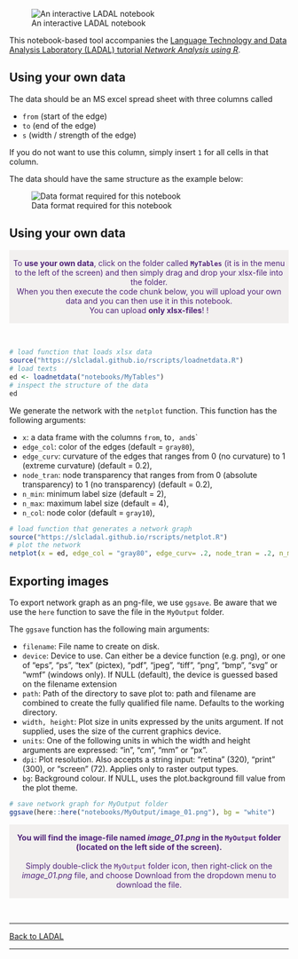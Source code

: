 
![An interactive LADAL notebook](https://slcladal.github.io/images/uq1.jpg)


This notebook-based tool accompanies the [Language Technology and Data Analysis Laboratory (LADAL) tutorial *Network Analysis using R*](https://ladal.edu.au/net.html). 

## Using your own data

The data should be an MS excel spread sheet with three columns called 

  + `from` (start of the edge)   
  + `to`  (end of the edge)   
  + `s` (width / strength of the edge)  

If you do not want to use this column, simply insert `1` for all cells in that column.

The data should have the same structure as the example below:

![Data format required for this notebook](https://slcladal.github.io/images/netdata.png)


## Using your own data

<div class="warning" style='padding:0.1em; background-color: rgba(215,209,204,.3); color:#51247a'>
<span>
<p style='margin-top:1em; text-align:center'>
To <b>use your own data</b>, click on the folder called <b>`MyTables`</b> (it is in the menu to the left of the screen) and then simply drag and drop your xlsx-file into the folder. <br>When you then execute the code chunk below, you will upload your own data and you can then use it in this notebook.<br>You can upload <b>only xlsx-files</b>! ! 
<br>
</p>
<p style='margin-left:1em;'>
</p></span>
</div>

<br>


```r
# load function that loads xlsx data
source("https://slcladal.github.io/rscripts/loadnetdata.R")
# load texts
ed <- loadnetdata("notebooks/MyTables")
# inspect the structure of the data
ed
```

We generate the network with the `netplot` function. This function has the following arguments: 


+ `x`: a data frame with the columns `from`, to`, and `s`  
+ `edge_col`: color of the edges (default = `gray80`),  
+ `edge_curv`: curvature of the edges that ranges from 0 (no curvature) to 1 (extreme curvature) (default = 0.2),  
+ `node_tran`: node transparency that ranges from from 0 (absolute transparency) to 1 (no transparency) (default = 0.2),  
+ `n_min`: minimum label size (default = 2),   
+ `n_max`: maximum label size (default = 4),  
+ `n_col`: node color (default = `gray10`),

```r
# load function that generates a network graph
source("https://slcladal.github.io/rscripts/netplot.R")
# plot the network
netplot(x = ed, edge_col = "gray80", edge_curv= .2, node_tran = .2, n_min = 2, n_max = 4, n_col = "gray10")
```


## Exporting images

To export network graph as an png-file, we use `ggsave`. Be aware that we use the `here` function to save the file in the `MyOutput` folder.

The `ggsave` function has the following main arguments:

+ `filename`: File name to create on disk.    
+ `device`: Device to use. Can either be a device function (e.g. png), or one of "eps", "ps", "tex" (pictex), "pdf", "jpeg", "tiff", "png", "bmp", "svg" or "wmf" (windows only). If NULL (default), the device is guessed based on the filename extension  
+ `path`: Path of the directory to save plot to: path and filename are combined to create the fully qualified file name. Defaults to the working directory.  
+ `width, height`: Plot size in units expressed by the units argument. If not supplied, uses the size of the current graphics device.  
+ `units`: One of the following units in which the width and height arguments are expressed: "in", "cm", "mm" or "px".  
+ `dpi`: Plot resolution. Also accepts a string input: "retina" (320), "print" (300), or "screen" (72). Applies only to raster output types.  
+ `bg`: Background colour. If NULL, uses the plot.background fill value from the plot theme.  


```r
# save network graph for MyOutput folder
ggsave(here::here("notebooks/MyOutput/image_01.png"), bg = "white")
```

<div class="warning" style='padding:0.1em; background-color: rgba(215,209,204,.3); color:#51247a'>
<span>
<p style='margin-top:1em; text-align:center'>
<b>You will find the image-file named *image_01.png* in the `MyOutput` folder (located on the left side of the screen).</b> <br><br>Simply double-click the `MyOutput` folder icon, then right-click on the *image_01.png* file, and choose Download from the dropdown menu to download the file. <br>
</p>
<p style='margin-left:1em;'>
</p></span>
</div>

<br>


***

[Back to LADAL](https://ladal.edu.au/net.html)

***



